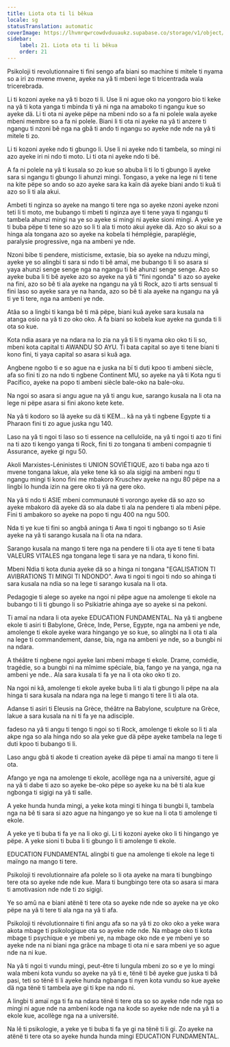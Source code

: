 ```yaml
---
title: Liota ota ti li bêkua
locale: sg
statusTranslation: automatic
coverImage: https://lhvmrqwrcowdvduuaukz.supabase.co/storage/v1/object/public/strapi-uploads/small_cover-educacion-fundamental.webp-2d51a7828a2b1309555be27f7e2a61a0.webp
sidebar:
    label: 21. Liota ota ti li bêkua
    order: 21
---
```

Psikoloji ti revolutionnaire ti fini sengo afa biani so machine ti mitele ti nyama so a iri zo mvene mvene, ayeke na yâ ti mbeni lege ti tricentrada wala tricerebrada.

Li ti kozoni ayeke na yâ ti bozo ti li. Use li ni ague oko na yongoro bio ti keke na yâ ti kota yanga ti mbinda ti yâ ni nga na amaboko ti ngangu kue so ayeke dä. Li ti ota ni ayeke pëpe na mbeni ndo so a fa ni polele wala ayeke mbeni membre so a fa ni polele. Biani li ti ota ni ayeke na yâ ti anzere ti ngangu ti nzoni bê nga na gbâ ti ando ti ngangu so ayeke nde nde na yâ ti mitele ti zo.

Li ti kozoni ayeke ndo ti gbungo li. Use li ni ayeke ndo ti tambela, so mingi ni azo ayeke iri ni ndo ti moto. Li ti ota ni ayeke ndo ti bê.

A fa ni polele na yâ ti kusala so zo kue so abuba li ti lo ti gbungo li ayeke sara si ngangu ti gbungo li ahunzi mingi. Tongaso, a yeke na lege ni ti tene na kite pëpe so ando so azo ayeke sara ka kaïn dä ayeke biani ando ti kuâ ti azo so li ti ala akui.

Ambeti ti nginza so ayeke na mango ti tere nga so ayeke nzoni ayeke nzoni teti li ti moto, me bubango ti mbeti ti nginza aye ti tene yaya ti ngangu ti tambela ahunzi mingi na ye so ayeke si mingi ni ayeke sioni mingi. A yeke ye ti buba pëpe ti tene so azo so li ti ala ti moto akui ayeke dä. Azo so akui so a hinga ala tongana azo so ayeke na kobela ti hémplégie, paraplégie, paralysie progressive, nga na ambeni ye nde.

Nzoni bibe ti pendere, misticisme, extasie, bia so ayeke na nduzu mingi, ayeke ye so alingbi ti sara si ndo ti bê amaï, me bubango ti li so asara si yaya ahunzi senge senge nga na ngangu ti bê ahunzi senge senge. Azo so ayeke buba li ti bê ayeke azo so ayeke na yâ ti "fini ngonda" ti azo so ayeke na fini, azo so bê ti ala ayeke na ngangu na yâ ti Rock, azo ti arts sensual ti fini laso so ayeke sara ye na handa, azo so bê ti ala ayeke na ngangu na yâ ti ye ti tere, nga na ambeni ye nde.

Atâa so a lingbi ti kanga bê ti mä pëpe, biani kuâ ayeke sara kusala na atanga osio na yâ ti zo oko oko. A fa biani so kobela kue ayeke na gunda ti li ota so kue.

Kota ndia asara ye na ndara na lo zia na yâ ti li ti nyama oko oko ti li so, mbeni kota capital ti AWANDU SO AYU. Ti bata capital so aye ti tene biani ti kono fini, ti yaya capital so asara si kuâ aga.

Angbene ngobo ti e so ague na e juska na bï ti duti kpoo ti ambeni siècle, afa so fini ti zo na ndo ti ngbene Continent MU, so ayeke na yâ ti Kota ngu ti Pacífico, ayeke na popo ti ambeni siècle bale-oko na bale-oku.

Na ngoi so asara si angu ague na yâ ti angu kue, sarango kusala na li ota na lege ni pëpe asara si fini akono kete kete.

Na yâ ti kodoro so lâ ayeke su dä ti KEM... kâ na yâ ti ngbene Egypte ti a Pharaon fini ti zo ague juska ngu 140.

Laso na yâ ti ngoi ti laso so ti essence na celluloïde, na yâ ti ngoi ti azo ti fini na ti azo ti kengo yanga ti Rock, fini ti zo tongana ti ambeni compagnie ti Assurance, ayeke gi ngu 50.

Akoli Marxistes-Léninistes ti UNION SOVIÉTIQUE, azo ti baba nga azo ti mvene tongana lakue, ala yeke tene kâ so ala sigigi na ambeni ngu ti ngangu mingi ti kono fini me mbakoro Kruschev ayeke na ngu 80 pëpe na a lingbi lo hunda izin na gere oko ti yâ na gere oko.

Na yâ ti ndo ti ASIE mbeni communauté ti vorongo ayeke dä so azo so ayeke mbakoro dä ayeke dä so ala dabe ti ala na pendere ti ala mbeni pëpe. Fini ti ambakoro so ayeke na popo ti ngu 400 na ngu 500.

Nda ti ye kue ti fini so angbâ aninga ti Awa ti ngoi ti ngbango so ti Asie ayeke na yâ ti sarango kusala na li ota na ndara.

Sarango kusala na mango ti tere nga na pendere ti li ota aye ti tene ti bata VALEURS VITALES nga tongana lege ti sara ye na ndara, ti kono fini.

Mbeni Ndia ti kota dunia ayeke dä so a hinga ni tongana "EGALISATION TI AVIBRATIONS TI MINGI TI NDONDO". Awa ti ngoi ti ngoi ti ndo so ahinga ti sara kusala na ndia so na lege ti sarango kusala na li ota.

Pedagogie ti alege so ayeke na ngoi ni pëpe ague na amolenge ti ekole na bubango ti li ti gbungo li so Psikiatrie ahinga aye so ayeke si na pekoni.

Ti amaï na ndara li ota ayeke EDUCATION FUNDAMENTAL. Na yâ ti angbene ekole ti asiri ti Babylone, Grèce, Inde, Perse, Egypte, nga na ambeni ye nde, amolenge ti ekole ayeke wara hingango ye so kue, so alingbi na li ota ti ala na lege ti commandement, danse, bia, nga na ambeni ye nde, so a bungbi ni na ndara.

A théâtre ti ngbene ngoi ayeke lani mbeni mbage ti ekole. Drame, comédie, tragédie, so a bungbi ni na mîmime spéciale, bia, fango ye na yanga, nga na ambeni ye nde.. Ala sara kusala ti fa ye na li ota oko oko ti zo.

Na ngoi ni kâ, amolenge ti ekole ayeke buba li ti ala ti gbungo li pëpe na ala hinga ti sara kusala na ndara nga na lege ti mango ti tere li ti ala ota.

Adanse ti asiri ti Eleusis na Grèce, théâtre na Babylone, sculpture na Grèce, lakue a sara kusala na ni ti fa ye na adisciple.

 fadeso na yâ ti angu ti tengo ti ngoi so ti Rock, amolenge ti ekole so li ti ala akpe nga so ala hinga ndo so ala yeke gue dä pëpe ayeke tambela na lege ti duti kpoo ti bubango ti li.

Laso angu gbâ ti akode ti creation ayeke dä pëpe ti amaï na mango ti tere li ota.

Afango ye nga na amolenge ti ekole, acollège nga na a université, ague gi na yâ ti dabe ti azo so ayeke be-oko pëpe so ayeke ku na bê ti ala kue ngbonga ti sigigi na yâ ti salle.

A yeke hunda hunda mingi, a yeke kota mingi ti hinga ti bungbi li, tambela nga na bê ti sara si azo ague na hingango ye so kue na li ota ti amolenge ti ekole.

A yeke ye ti buba ti fa ye na li oko gi. Li ti kozoni ayeke oko li ti hingango ye pëpe. A yeke sioni ti buba li ti gbungo li ti amolenge ti ekole.

EDUCATION FUNDAMENTAL alingbi ti gue na amolenge ti ekole na lege ti maïngo na mango ti tere.

Psikoloji ti revolutionnaire afa polele so li ota ayeke na mara ti bungbingo tere ota so ayeke nde nde kue. Mara ti bungbingo tere ota so asara si mara ti amotivasion nde nde ti zo sigigi.

Ye so amû na e biani atënë ti tere ota so ayeke nde nde so ayeke na ye oko pëpe na yâ ti tere ti ala nga na yâ ti afa.

Psikoloji ti révolutionnaire ti fini angu afa so na yâ ti zo oko oko a yeke wara akota mbage ti psikologique ota so ayeke nde nde. Na mbage oko ti kota mbage ti psychique e ye mbeni ye, na mbage oko nde e ye mbeni ye so ayeke nde na ni biani nga grâce na mbage ti ota ni e sara mbeni ye so ague nde na ni kue.

Na yâ ti ngoi ti vundu mingi, peut-être ti lungula mbeni zo so e ye lo mingi wala mbeni kota vundu so ayeke na yâ ti e, tënë ti bê ayeke gue juska ti bâ pasi, teti so tënë ti li ayeke hunda ngbanga ti nyen kota vundu so kue ayeke dä nga tënë ti tambela aye gi ti kpe na ndo ni.

A lingbi ti amaï nga ti fa na ndara tënë ti tere ota so so ayeke nde nde nga so mingi ni ague nde na ambeni kode nga na kode so ayeke nde nde na yâ ti a ekole kue, acollège nga na a université.

Na lê ti psikologie, a yeke ye ti buba ti fa ye gi na tënë ti li gi. Zo ayeke na atënë ti tere ota so ayeke hunda hunda mingi EDUCATION FUNDAMENTAL.

